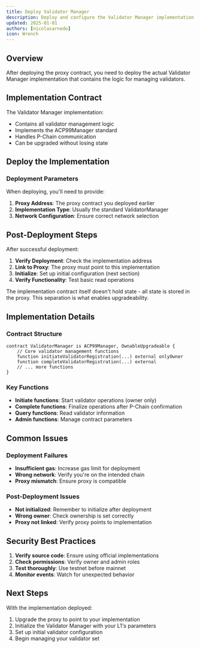 ```yaml
---
title: Deploy Validator Manager
description: Deploy and configure the Validator Manager implementation contract
updated: 2025-01-01
authors: [nicolasarnedo]
icon: Wrench
---
```



## Overview

After deploying the proxy contract, you need to deploy the actual Validator Manager implementation that contains the logic for managing validators.

## Implementation Contract

The Validator Manager implementation:
- Contains all validator management logic
- Implements the ACP99Manager standard
- Handles P-Chain communication
- Can be upgraded without losing state

## Deploy the Implementation



<ToolboxMdxWrapper walletMode="l1">
    <DeployValidatorManager />
</ToolboxMdxWrapper>

### Deployment Parameters

When deploying, you'll need to provide:

1. **Proxy Address**: The proxy contract you deployed earlier
2. **Implementation Type**: Usually the standard ValidatorManager
3. **Network Configuration**: Ensure correct network selection

## Post-Deployment Steps

After successful deployment:

1. **Verify Deployment**: Check the implementation address
2. **Link to Proxy**: The proxy must point to this implementation
3. **Initialize**: Set up initial configuration (next section)
4. **Verify Functionality**: Test basic read operations

<Callout type="info">
The implementation contract itself doesn't hold state - all state is stored in the proxy. This separation is what enables upgradeability.
</Callout>

## Implementation Details

### Contract Structure

```solidity
contract ValidatorManager is ACP99Manager, OwnableUpgradeable {
    // Core validator management functions
    function initiateValidatorRegistration(...) external onlyOwner
    function completeValidatorRegistration(...) external
    // ... more functions
}
```

### Key Functions

- **Initiate functions**: Start validator operations (owner only)
- **Complete functions**: Finalize operations after P-Chain confirmation
- **Query functions**: Read validator information
- **Admin functions**: Manage contract parameters

## Common Issues

### Deployment Failures

- **Insufficient gas**: Increase gas limit for deployment
- **Wrong network**: Verify you're on the intended chain
- **Proxy mismatch**: Ensure proxy is compatible

### Post-Deployment Issues

- **Not initialized**: Remember to initialize after deployment
- **Wrong owner**: Check ownership is set correctly
- **Proxy not linked**: Verify proxy points to implementation

## Security Best Practices

1. **Verify source code**: Ensure using official implementations
2. **Check permissions**: Verify owner and admin roles
3. **Test thoroughly**: Use testnet before mainnet
4. **Monitor events**: Watch for unexpected behavior

## Next Steps

With the implementation deployed:
1. Upgrade the proxy to point to your implementation
2. Initialize the Validator Manager with your L1's parameters
3. Set up initial validator configuration
4. Begin managing your validator set